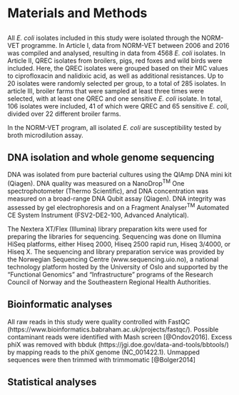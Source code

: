 # Materials and Methods

##
All _E. coli_ isolates included in this study were isolated through the NORM-VET programme. 
In Article I, data from NORM-VET between 2006 and 2016 was compiled and analysed, resulting in data from 4568 _E. coli_ isolates.
In Article II, QREC isolates from broilers, pigs, red foxes and wild birds were included. Here, the QREC isolates were grouped based on their MIC values to ciprofloxacin and nalidixic acid, as well as additional resistances. Up to 20 isolates were randomly selected per group, to a total of 285 isolates.
In article III, broiler farms that were sampled at least three times were selected, with at least one QREC and one sensitive _E. coli_ isolate. In total, 106 isolates were included, 41 of which were QREC and 65 sensitive _E. coli_, divided over 22 different broiler farms.

In the NORM-VET program, all isolated _E. coli_ are susceptibility tested by broth microdilution assay.

## DNA isolation and whole genome sequencing
DNA was isolated from pure bacterial cultures using the QIAmp DNA mini kit (Qiagen). DNA quality was measured on a NanoDrop^TM^ One spectrophotometer (Thermo Scientific), and DNA concentration was measured on a broad-range DNA Qubit assay (Qiagen). DNA integrity was assessed by gel electrophoresis and on a Fragment Analyser^TM^ Automated CE System Instrument (FSV2-DE2-100, Advanced Analytical).

The Nextera XT/Flex (Illumina) library preparation kits were used for preparing the libraries for sequencing. Sequencing was done on Illumina HiSeq platforms, either Hiseq 2000, Hiseq 2500 rapid run, Hiseq 3/4000, or Hiseq X. The sequencing and library preparation service was provided by the Norwegian Sequencing Centre (www.sequencing.uio.no), a national technology platform hosted by the University of Oslo and supported by the "Functional Genomics" and "Infrastructure" programs of the Research Council of Norway and the Southeastern Regional Health Authorities.

## Bioinformatic analyses
All raw reads in this study were quality controlled with FastQC (https://www.bioinformatics.babraham.ac.uk/projects/fastqc/). Possible contaminant reads were identified with Mash screen [@Ondov2016]. Excess phiX was removed with bbduk (https://jgi.doe.gov/data-and-tools/bbtools/) by mapping reads to the phiX genome (NC_001422.1). Unmapped sequences were then trimmed with trimmomatic [@Bolger2014]


## Statistical analyses

